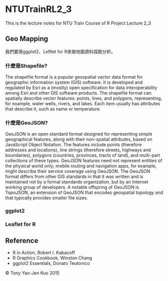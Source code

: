 # NTUTrainRL2_3
This is the lecture notes for NTU Train Course of R Project Lecture 2_3

## Geo Mapping

我們要用ggplot2、Leftlet for R來做地圖資料探勘分析。

### 什麼是Shapefile?

The shapefile format is a popular geospatial vector data format for geographic information system (GIS) software.
It is developed and regulated by Esri as a (mostly) open specification for data interoperability among Esri and other GIS software products.
The shapefile format can spatially describe vector features: points, lines, and polygons, representing, for example, water wells, rivers, and lakes.
Each item usually has attributes that describe it, such as name or temperature.

### 什麼是GeoJSON?

GeoJSON is an open standard format designed for representing simple geographical features, along with their non-spatial attributes, based on JavaScript Object Notation.
The features include points (therefore addresses and locations), line strings (therefore streets, highways and boundaries), polygons (countries, provinces, tracts of land), and multi-part collections of these types. GeoJSON features need not represent entities of the physical world only; mobile routing and navigation apps, for example, might describe their service coverage using GeoJSON.
The GeoJSON format differs from other GIS standards in that it was written and is maintained not by a formal standards organization, but by an Internet working group of developers.
A notable offspring of GeoJSON is TopoJSON, an extension of GeoJSON that encodes geospatial topology and that typically provides smaller file sizes.

### ggplot2



### Leaflet for R



## Reference
* R in Action, Robert I. Kabacoff
* R Graphics Cookbook, Winston Chang
* ggplot2 Essentials, Donato Teutonico

&copy; Tony Yao-Jen Kuo 2015